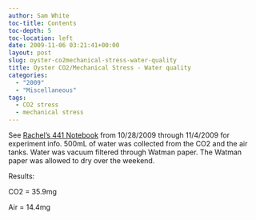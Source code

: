 ```yaml
---
author: Sam White
toc-title: Contents
toc-depth: 5
toc-location: left
date: 2009-11-06 03:21:41+00:00
layout: post
slug: oyster-co2mechanical-stress-water-quality
title: Oyster CO2/Mechanical Stress - Water quality
categories:
  - "2009"
  - "Miscellaneous"
tags:
  - CO2 stress
  - mechanical stress
---
```


See [Rachel's 441 Notebook](/Rachel%27s+441+Notebook) from 10/28/2009 through 11/4/2009 for experiment info. 500mL of water was collected from the CO2 and the air tanks. Water was vacuum filtered through Watman paper. The Watman paper was allowed to dry over the weekend.

Results:

CO2 = 35.9mg

Air = 14.4mg
